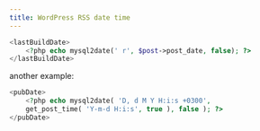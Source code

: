 ```yaml
---
title: WordPress RSS date time
---
```


```php copy
<lastBuildDate>
    <?php echo mysql2date(' r', $post->post_date, false); ?>
</lastBuildDate>
```

another example:

```php copy
<pubDate>
    <?php echo mysql2date( 'D, d M Y H:i:s +0300', 
    get_post_time( 'Y-m-d H:i:s', true ), false ); ?>
</pubDate>
```